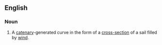 ==English==

===Noun===
{{en-noun|sg=[[sail]] [[curve]]}}

# {{context|geometry}} A [[catenary]]-generated curve in the form of a [[cross-section]] of a sail filled by [[wind]].